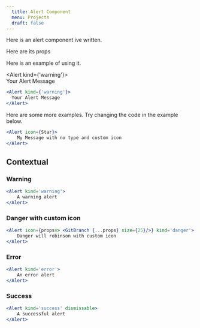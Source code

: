 ```yaml
---
  title: Alert Component
  menu: Projects
  draft: false
---  
```






Here is an alert component ive written.

Here are its props

<Props of={Alert}/>


Here is an example of using it.

  

<Alert kind={'warning'}>  
  Your Alert Message  
</Alert>  




```jsx
<Alert kind={'warning'}>
  Your Alert Message
</Alert>
```

Here are some more examples.
Try changing the code in the example below.

```jsx live=true
<Alert icon={Star}>
    My Message with no type and custom icon
</Alert>
```

## Contextual    


### Warning 

```jsx live=true
<Alert kind='warning'>
    A warning alert
</Alert>
```

### Danger with custom icon

```jsx live=true
<Alert icon={props=> <GitBranch {...props} size={25}/>} kind='danger'>
    Danger will robinson with custom icon
</Alert>
```

### Error

```jsx live=true
<Alert kind='error'>
    An error alert
</Alert>
```

### Success 

```jsx live=true
<Alert kind='success' dismissable>
    A successful alert
</Alert>
```



